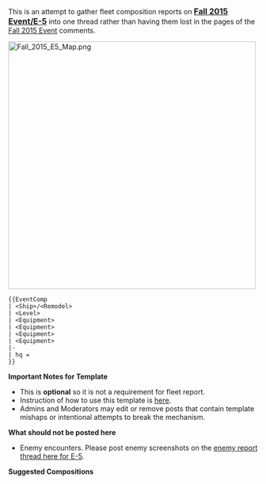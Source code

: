 This is an attempt to gather fleet composition reports on <span style="font-size:16px; font-weight:bold;">[[Fall 2015 Event/E-5]]</span> into one thread rather than having them lost in the pages of the [[Fall 2015 Event]] comments.

<span style="font-weight:normal;">[[File:Fall_2015_E5_Map.png|500px]]</span>

<pre class="mw-collapsible mw-collapsed">
{{EventComp
| <Ship>/<Remodel>
| <Level>
| <Equipment>
| <Equipment>
| <Equipment>
| <Equipment>
|-
| hq = 
}}
</pre>

'''Important Notes for Template'''
* This is '''optional''' so it is not a requirement for fleet report.
* Instruction of how to use this template is [[Template:EventComp|here]].
* Admins and Moderators may edit or remove posts that contain template mishaps or intentional attempts to break the mechanism.

'''What should not be posted here'''
* Enemy encounters. Please post enemy screenshots on the [[Thread:355320|enemy report thread here for E-5]].

'''Suggested Compositions'''<ac_metadata title="[Fall 2015 Event] E-5 - Fleets"> </ac_metadata>